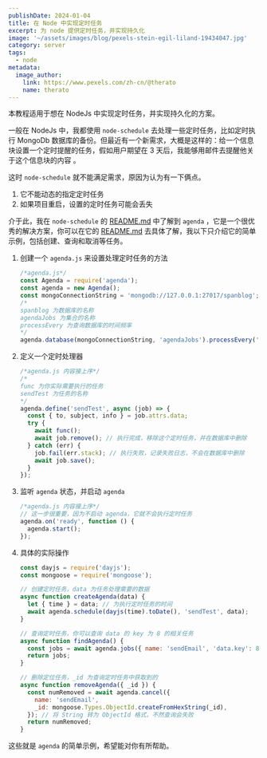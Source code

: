 ```yaml
---
publishDate: 2024-01-04
title: 在 Node 中实现定时任务
excerpt: 为 node 提供定时任务，并实现持久化
image: '~/assets/images/blog/pexels-stein-egil-liland-19434047.jpg'
category: server
tags:
  - node
metadata:
  image_author:
    link: https://www.pexels.com/zh-cn/@therato
    name: therato
---
```


本教程适用于想在 NodeJs 中实现定时任务，并实现持久化的方案。

一般在 NodeJs 中，我都使用 `node-schedule` 去处理一些定时任务，比如定时执行 MongoDb 数据库的备份。但最近有一个新需求，大概是这样的：给一个信息块设置一个定时提醒的任务，假如用户期望在 3 天后，我能够用邮件去提醒他关于这个信息块的内容 。

这时 `node-schedule` 就不能满足需求，原因为认为有一下俩点。

1. 它不能动态的指定定时任务
2. 如果项目重启，设置的定时任务可能会丢失

介于此，我在 `node-schedule` 的 [README.md](https://github.com/node-schedule/node-schedule#readme) 中了解到 `agenda` ，它是一个很优秀的解决方案，你可以在它的 [README.md](https://github.com/agenda/agenda) 去具体了解，我以下只介绍它的简单示例，包括创建、查询和取消等任务。

1. 创建一个 `agenda.js` 来设置处理定时任务的方法

   ```javascript
   /*agenda.js*/
   const Agenda = require('agenda');
   const agenda = new Agenda();
   const mongoConnectionString = 'mongodb://127.0.0.1:27017/spanblog'; //这是你的 MongoDb 数据库地址，它依赖 MongoDb 数据库实现持久化
   /*
   spanblog 为数据库的名称
   agendaJobs 为集合的名称
   processEvery 为查询数据库的时间频率
   */
   agenda.database(mongoConnectionString, 'agendaJobs').processEvery('10 seconds');
   ```

2. 定义一个定时处理器

   ```javascript
   /*agenda.js 内容接上序*/
   /*
   func 为你实际需要执行的任务
   sendTest 为任务的名称
   */
   agenda.define('sendTest', async (job) => {
     const { to, subject, info } = job.attrs.data;
     try {
       await func();
       await job.remove(); // 执行完成，移除这个定时任务，并在数据库中删除
     } catch (err) {
       job.fail(err.stack); // 执行失败，记录失败日志，不会在数据库中删除
       await job.save();
     }
   });
   ```

3. 监听 `agenda` 状态，并启动 `agenda`

   ```javascript
   /*agenda.js 内容接上序*/
   // 这一步很重要，因为不启动 agenda，它就不会执行定时任务
   agenda.on('ready', function () {
     agenda.start();
   });
   ```

4. 具体的实际操作

   ```javascript
   const dayjs = require('dayjs');
   const mongoose = require('mongoose');
   
   // 创建定时任务，data 为任务处理需要的数据
   async function createAgenda(data) {
     let { time } = data; // 为执行定时任务的时间
     await agenda.schedule(dayjs(time).toDate(), 'sendTest', data);
   }
   
   // 查询定时任务，你可以查询 data 的 key 为 8 的相关任务
   async function findAgenda() {
     const jobs = await agenda.jobs({ name: 'sendEmail', 'data.key': 8 }, { nextRunAt: -1 });
     return jobs;
   }
   
   // 删除定位任务，_id 为查询定时任务中获取到的
   async function removeAgenda({ _id }) {
     const numRemoved = await agenda.cancel({
       name: 'sendEmail',
       _id: mongoose.Types.ObjectId.createFromHexString(_id),
     }); // 将 String 转为 ObjectId 格式，不然查询会失败
     return numRemoved;
   }
   ```

这些就是 `agenda` 的简单示例，希望能对你有所帮助。
